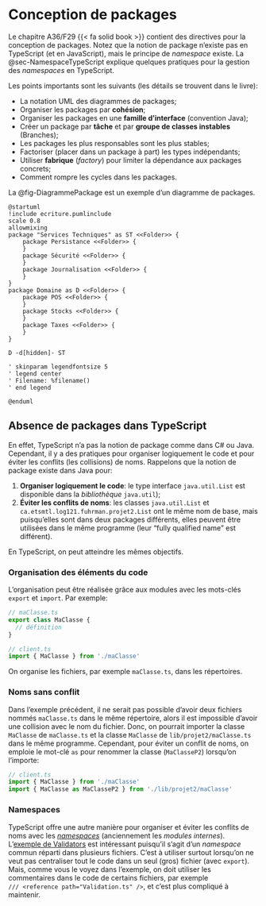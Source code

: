 # Conception de packages

Le chapitre A36/F29\ {{< fa solid book >}}\ contient des directives pour la conception de packages. 
Notez que la notion de package n'existe pas en TypeScript (et en JavaScript), mais le principe de *namespace* existe.
La @sec-NamespaceTypeScript explique quelques pratiques pour la gestion des *namespaces* en TypeScript.

Les points importants sont les suivants (les détails se trouvent dans le livre):

- La notation UML des diagrammes de packages;
- Organiser les packages par **cohésion**;
- Organiser les packages en une **famille d'interface** (convention Java);
- Créer un package par **tâche** et par **groupe de classes instables** (Branches);
- Les packages les plus responsables sont les plus stables;
- Factoriser (placer dans un package à part) les types indépendants;
- Utiliser **fabrique** (*factory*) pour limiter la dépendance aux packages concrets;
- Comment rompre les cycles dans les packages.

La @fig-DiagrammePackage est un exemple d'un diagramme de packages.

```{.plantuml #fig-DiagrammePackage caption="Diagramme de packages (tiré de la figure F12.6\ {{< fa solid book >}}). [(PlantUML)](http://www.plantuml.com/plantuml/uml/XPDHRzGm3CVVA-qxM9FGjeT9yC0BcgOXRaE3IKoqZ0V4WqbyhTNKEPoKku7sWVOvziLmji4Ac-wgo4tZN-A_xVGePTGy3g5AFSi25GT8-JAGMMLNF5iJrpTqVQjn5EzYY0fPKPAvIF9MjGEvumGs43eKlrJEcGJcKJAmm6SM7vV9m8S3FSrn3BaWWWF1U-LKzfmsRunhEae4CNUa2KACFRHAU7jOVV4MTWViJUYeP97fSiVUB9PG2EGjgiBhipFuL1z_h2VXuSNplMbA_oj8s1OZwtMUIW_lugY2OIstwfs7sYalybhkdAnKcgR2fYNCEb9bUSNbm2kMjbfO8uhGxPhq1pjAq93hXB-FbBO14zGD71oSnE193m_XLmNs_DbqRf6ip2YE7aDN_w3rpRKRJSJDzIRolXgSC7EKf-YhlwfdSK0MAZfdQsH-g3VAoz7rQHFLu8hIqugg6UpxBnrxJ_9rtwfMsJL-w46WbiINBYN-IV3Id7TBuEpAazht2GSgBNm5p-RtqzqzMo_G7LjLHsRjJ_eD)"  }
@startuml
!include ecriture.pumlinclude
scale 0.8
allowmixing
package "Services Techniques" as ST <<Folder>> {
    package Persistance <<Folder>> {
    }
    package Sécurité <<Folder>> {
    }
    package Journalisation <<Folder>> {
    }
}
package Domaine as D <<Folder>> {
    package POS <<Folder>> {
    }
    package Stocks <<Folder>> {
    }
    package Taxes <<Folder>> {
    }
}

D -d[hidden]- ST

' skinparam legendfontsize 5
' legend center
' Filename: %filename()
' end legend

@enduml
```

## Absence de packages dans TypeScript {#sec-NamespaceTypeScript}

En effet, TypeScript n'a pas la notion de package comme dans C\# ou Java.
Cependant, il y a des pratiques pour organiser logiquement le code et pour éviter les conflits (les collisions) de noms.
Rappelons que la notion de package existe dans Java pour:

  1. **Organiser logiquement le code**: le type interface `java.util.List` est disponible dans la *bibliothèque* `java.util`);
  2. **Éviter les conflits de noms**: les classes `java.util.List` et `ca.etsmtl.log121.fuhrman.projet2.List` ont le même nom de base, mais puisqu'elles sont dans deux packages différents, elles peuvent être utilisées dans le même programme (leur "fully qualified name" est différent).

En TypeScript, on peut atteindre les mêmes objectifs.

### Organisation des éléments du code

L'organisation peut être réalisée grâce aux modules avec les mots-clés `export` et `import`. Par exemple:

```typescript
// maClasse.ts
export class MaClasse {
  // définition
}
```

```typescript
// client.ts
import { MaClasse } from './maClasse'
```

On organise les fichiers, par exemple `maClasse.ts`, dans les répertoires.

### Noms sans conflit

Dans l'exemple précédent, il ne serait pas possible d'avoir deux fichiers nommés `maClasse.ts` dans le même répertoire, alors il est impossible d'avoir une collision avec le nom du fichier.
Donc, on pourrait importer la classe `MaClasse` de `maClasse.ts` et la classe `MaClasse` de `lib/projet2/maClasse.ts` dans le même programme.
Cependant, pour éviter un conflit de noms, on emploie le mot-clé `as` pour renommer la classe (`MaClasseP2`) lorsqu'on l'importe:

```typescript
// client.ts
import { MaClasse } from './maClasse'
import { MaClasse as MaClasseP2 } from './lib/projet2/maClasse'
```

### Namespaces

TypeScript offre une autre manière pour organiser et éviter les conflits de noms avec les *[namespaces](https://www.typescriptlang.org/docs/handbook/namespaces.html)* (anciennement les *modules internes*).
L'[exemple de Validators](https://www.typescriptlang.org/docs/handbook/namespaces.html#namespaced-validators) est intéressant puisqu'il s'agit d'un *namespace* commun réparti dans plusieurs fichiers.
C'est à utiliser surtout lorsqu'on ne veut pas centraliser tout le code dans un seul (gros) fichier (avec `export`). 
Mais, comme vous le voyez dans l'exemple, on doit utiliser les commentaires dans le code de certains fichiers, par exemple  
`/// <reference path="Validation.ts" />`, et c'est plus compliqué à maintenir.
